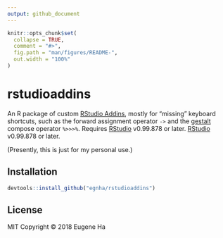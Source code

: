```yaml
---
output: github_document
---
```


<!-- README.md is generated from README.Rmd. Please edit that file -->

```r
knitr::opts_chunk$set(
  collapse = TRUE,
  comment = "#>",
  fig.path = "man/figures/README-",
  out.width = "100%"
)
```

# rstudioaddins

An R package of custom [RStudio
Addins](https://rstudio.github.io/rstudioaddins/), mostly for "missing" keyboard
shortcuts, such as the forward assignment operator `->` and the
[gestalt](https://github.com/egnha/gestalt) compose operator `%>>>%`. Requires
[RStudio](https://www.rstudio.com/products/rstudio/) v0.99.878 or later.
[RStudio](https://www.rstudio.com/products/rstudio/) v0.99.878 or later.

(Presently, this is just for my personal use.)

## Installation

```r
devtools::install_github("egnha/rstudioaddins")
```

## License

MIT Copyright © 2018 Eugene Ha
